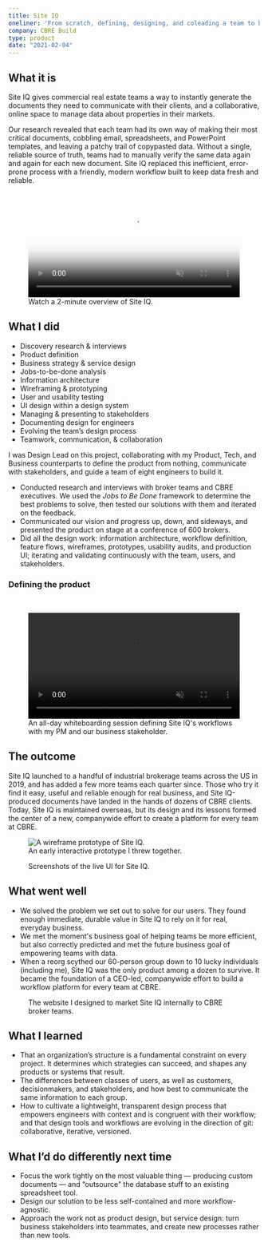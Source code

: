 ```yaml
---
title: Site IQ
oneliner: 'From scratch, defining, designing, and coleading a team to build a broker-friendly tool for creating client-ready reports'
company: CBRE Build
type: product
date: "2021-02-04"
---
```



## What it is
<p class="bigText"> Site IQ gives commercial real estate teams a way to instantly generate the documents they need to communicate with their clients, and a collaborative, online space to manage data about properties in their markets.</p>

Our research revealed that each team had its own way of making their most critical documents, cobbling email, spreadsheets, and PowerPoint templates, and leaving a patchy trail of copypasted data. Without a single, reliable source of truth, teams had to manually verify the same data again and again for each new document. Site IQ replaced this inefficient, error-prone process with a friendly, modern workflow built to keep data fresh and reliable.

<figure>
  <video controls muted width="100%" poster="./site-iq-overview.png">
    <source src="./site-iq-overview.mp4" type="video/mp4" />
  </video>
  <figcaption>Watch a 2-minute overview of Site IQ.</figcaption>
</figure>


## What I did

<TagList className="compact">

  - Discovery research & interviews
  - Product definition
  - Business strategy & service design
  - Jobs-to-be-done analysis
  - Information architecture
  - Wireframing & prototyping
  - User and usability testing
  - UI design within a design system
  - Managing & presenting to stakeholders
  - Documenting design for engineers
  - Evolving the team’s design process
  - Teamwork, communication, & collaboration

</TagList>

I was Design Lead on this project, collaborating with my Product, Tech, and Business counterparts to define the product from nothing, communicate with stakeholders, and guide a team of eight engineers to build it.
- Conducted research and interviews with broker teams and CBRE executives. We used the _Jobs to Be Done_ framework to determine the best problems to solve, then tested our solutions with them and iterated on the feedback.
- Communicated our vision and progress up, down, and sideways, and presented the product on stage at a conference of 600 brokers.
- Did all the design work: information architecture, workflow definition, feature flows, wireframes, prototypes, usability audits, and production UI; iterating and validating continuously with the team, users, and stakeholders.

### Defining the product

<figure>
  <JzImage filename='journey-map' alt="Diagram of a Journey Map for an industrial broker." style={{marginTop:'.675rem'}} />
</figure>

<br/>

<figure>
  <video loop autoplay playsinline muted width="100%">
    <source src="./site-iq-whiteboarding.mp4" type="video/mp4" />
  </video>
  <figcaption>An all-day whiteboarding session defining Site IQ's workflows with my PM and our business stakeholder.</figcaption>
</figure>

## The outcome
Site IQ launched to a handful of industrial brokerage teams across the US in 2019, and has added a few more teams each quarter since. Those who try it find it easy, useful and reliable enough for real business, and Site IQ-produced documents have landed in the hands of dozens of CBRE clients. Today, Site IQ is maintained overseas, but its design and its lessons formed the center of a new, companywide effort to create a platform for every team at CBRE. 

<figure>
  <img src="./wireframe.gif" alt="A wireframe prototype of Site IQ." style="margin-bottom:0; display:block;" className="shadow"/>
  <figcaption>An early interactive prototype I threw together.</figcaption>
</figure>

<WidthBleeder>
  <figure>
    <FlexContainer breakpoint="768px">
      <JzImage filename='site-iq-ui-0' alt="" objectFit='contain'  className="shadow" />
      <JzImage filename='site-iq-ui-1' alt="" objectFit='contain'  className="shadow" />
      <JzImage filename='site-iq-ui-2' alt="" objectFit='contain'  className="shadow" />
    </FlexContainer>
    <figcaption>Screenshots of the live UI for Site IQ.</figcaption>
  </figure>
</WidthBleeder>

## What went well
- We solved the problem we set out to solve for our users. They found enough immediate, durable value in Site IQ to rely on it for real, everyday business.
- We met the moment's business goal of helping teams be more efficient, but also correctly predicted and met the future business goal of empowering teams with data.
- When a reorg scythed our 60-person group down to 10 lucky individuals (including me), Site IQ was the only product among a dozen to survive. It became the foundation of a CEO-led, companywide effort to build a workflow platform for every team at CBRE.

<figure>
  <JzImage filename='landing-page' alt="The marketing website I designed for Site IQ." style={{maxHeight:rhythm(30)}} objectFit='contain' className="shadow" />
  <figcaption>The website I designed to market Site IQ internally to CBRE broker teams.</figcaption>
</figure>

## What I learned
- That an organization’s structure is a fundamental constraint on every project. It determines which strategies can succeed, and shapes any products or systems that result.
- The differences between classes of users, as well as customers, decisionmakers, and stakeholders, and how best to communicate the same information to each group.
- How to cultivate a lightweight, transparent design process that empowers engineers with context and is congruent with their workflow; and that design tools and workflows are evolving in the direction of git: collaborative, iterative, versioned.

## What I’d do differently next time
- Focus the work tightly on the most valuable thing — producing custom documents — and “outsource" the database stuff to an existing spreadsheet tool.
- Design our solution to be less self-contained and more workflow-agnostic.
- Approach the work not as product design, but service design: turn business stakeholders into teammates, and create new processes rather than new tools.
